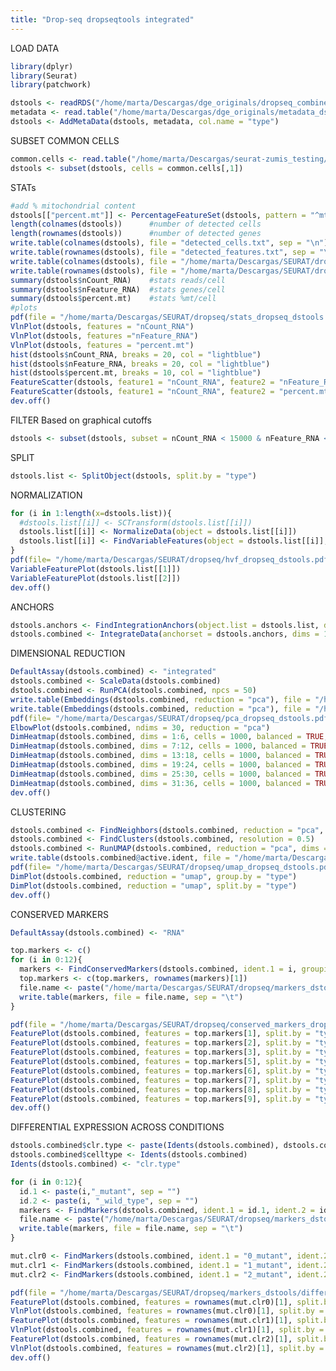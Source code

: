 ```yaml
---
title: "Drop-seq dropseqtools integrated"
---
```


LOAD DATA
```r
library(dplyr)
library(Seurat)
library(patchwork)

dstools <- readRDS("/home/marta/Descargas/dge_originals/dropseq_combined_dstools.rds")
metadata <- read.table("/home/marta/Descargas/dge_originals/metadata_dstools.txt", header = TRUE, sep = '\t', row.names = 1)
dstools <- AddMetaData(dstools, metadata, col.name = "type")
```

SUBSET COMMON CELLS
```r
common.cells <- read.table("/home/marta/Descargas/seurat-zumis_testing/dropseq_integrated/common_cells.txt", quote = '"')
dstools <- subset(dstools, cells = common.cells[,1])
```

STATs
```r
#add % mitochondrial content
dstools[["percent.mt"]] <- PercentageFeatureSet(dstools, pattern = "^mt-") 
length(colnames(dstools))      #number of detected cells
length(rownames(dstools))      #number of detected genes
write.table(colnames(dstools), file = "detected_cells.txt", sep = "\n")
write.table(rownames(dstools), file = "detected_features.txt", sep = "\n")
write.table(colnames(dstools), file = "/home/marta/Descargas/SEURAT/dropseq/detected_cells_dstools.txt", sep = "\n")
write.table(rownames(dstools), file = "/home/marta/Descargas/SEURAT/dropseq/detected_features_dstools.txt", sep = "\n")
summary(dstools$nCount_RNA)    #stats reads/cell
summary(dstools$nFeature_RNA)  #stats genes/cell
summary(dstools$percent.mt)    #stats %mt/cell
#plots
pdf(file = "/home/marta/Descargas/SEURAT/dropseq/stats_dropseq_dstools.pdf")
VlnPlot(dstools, features = "nCount_RNA")
VlnPlot(dstools, features ="nFeature_RNA")
VlnPlot(dstools, features = "percent.mt")
hist(dstools$nCount_RNA, breaks = 20, col = "lightblue")
hist(dstools$nFeature_RNA, breaks = 20, col = "lightblue")
hist(dstools$percent.mt, breaks = 10, col = "lightblue")
FeatureScatter(dstools, feature1 = "nCount_RNA", feature2 = "nFeature_RNA")
FeatureScatter(dstools, feature1 = "nCount_RNA", feature2 = "percent.mt")
dev.off()
```

FILTER
Based on graphical cutoffs
```r
dstools <- subset(dstools, subset = nCount_RNA < 15000 & nFeature_RNA < 3000)
```

SPLIT
```r
dstools.list <- SplitObject(dstools, split.by = "type")
```

NORMALIZATION
```r
for (i in 1:length(x=dstools.list)){
  #dstools.list[[i]] <- SCTransform(dstools.list[[i]])
  dstools.list[[i]] <- NormalizeData(object = dstools.list[[i]])
  dstools.list[[i]] <- FindVariableFeatures(object = dstools.list[[i]], selection.method = "vst", nfeatures = 3000)
}
pdf(file= "/home/marta/Descargas/SEURAT/dropseq/hvf_dropseq_dstools.pdf")
VariableFeaturePlot(dstools.list[[1]])
VariableFeaturePlot(dstools.list[[2]])
dev.off()
```

ANCHORS
```r
dstools.anchors <- FindIntegrationAnchors(object.list = dstools.list, dims = 1:30)
dstools.combined <- IntegrateData(anchorset = dstools.anchors, dims = 1:30)
```

DIMENSIONAL REDUCTION
```r
DefaultAssay(dstools.combined) <- "integrated"
dstools.combined <- ScaleData(dstools.combined)
dstools.combined <- RunPCA(dstools.combined, npcs = 50)
write.table(Embeddings(dstools.combined, reduction = "pca"), file = "/home/marta/Descargas/SEURAT/dropseq/pca_cell_coord_dstools.txt", sep = "\t")
write.table(Embeddings(dstools.combined, reduction = "pca"), file = "/home/marta/Descargas/SEURAT/dropseq/pca_features_weight_dstools.txt", sep = "\t")
pdf(file= "/home/marta/Descargas/SEURAT/dropseq/pca_dropseq_dstools.pdf",width = 10)
ElbowPlot(dstools.combined, ndims = 30, reduction = "pca")
DimHeatmap(dstools.combined, dims = 1:6, cells = 1000, balanced = TRUE, ncol = 1)
DimHeatmap(dstools.combined, dims = 7:12, cells = 1000, balanced = TRUE, ncol = 1)
DimHeatmap(dstools.combined, dims = 13:18, cells = 1000, balanced = TRUE, ncol = 1)
DimHeatmap(dstools.combined, dims = 19:24, cells = 1000, balanced = TRUE, ncol = 1)
DimHeatmap(dstools.combined, dims = 25:30, cells = 1000, balanced = TRUE, ncol = 1)
DimHeatmap(dstools.combined, dims = 31:36, cells = 1000, balanced = TRUE, ncol = 1)
dev.off()
```

CLUSTERING
```r
dstools.combined <- FindNeighbors(dstools.combined, reduction = "pca", dims = 1:30)
dstools.combined <- FindClusters(dstools.combined, resolution = 0.5)
dstools.combined <- RunUMAP(dstools.combined, reduction = "pca", dims = 1:30)
write.table(dstools.combined@active.ident, file = "/home/marta/Descargas/SEURAT/dropseq/clust_identity_dstools.txt", sep = "\t")
pdf(file= "/home/marta/Descargas/SEURAT/dropseq/umap_dropseq_dstools.pdf")
DimPlot(dstools.combined, reduction = "umap", group.by = "type")
DimPlot(dstools.combined, reduction = "umap", split.by = "type")
dev.off()
```



CONSERVED MARKERS
```r
DefaultAssay(dstools.combined) <- "RNA"

top.markers <- c()
for (i in 0:12){
  markers <- FindConservedMarkers(dstools.combined, ident.1 = i, grouping.var = "type", logfc.threshold = 0)
  top.markers <- c(top.markers, rownames(markers)[1])
  file.name <- paste("/home/marta/Descargas/SEURAT/dropseq/markers_dstools/cluster",i,"_markers_dstools.txt", sep="")
  write.table(markers, file = file.name, sep = "\t")
}

pdf(file = "/home/marta/Descargas/SEURAT/dropseq/conserved_markers_dropseq_dstools.pdf")
FeaturePlot(dstools.combined, features = top.markers[1], split.by = "type", cols = c("grey","red"))
FeaturePlot(dstools.combined, features = top.markers[2], split.by = "type", cols = c("grey","red"))
FeaturePlot(dstools.combined, features = top.markers[3], split.by = "type", cols = c("grey","red"))
FeaturePlot(dstools.combined, features = top.markers[5], split.by = "type", cols = c("grey","red"))
FeaturePlot(dstools.combined, features = top.markers[6], split.by = "type", cols = c("grey","red"))
FeaturePlot(dstools.combined, features = top.markers[7], split.by = "type", cols = c("grey","red"))
FeaturePlot(dstools.combined, features = top.markers[8], split.by = "type", cols = c("grey","red"))
FeaturePlot(dstools.combined, features = top.markers[9], split.by = "type", cols = c("grey","red"))
dev.off()
```

DIFFERENTIAL EXPRESSION ACROSS CONDITIONS
```r
dstools.combined$clr.type <- paste(Idents(dstools.combined), dstools.combined$type, sep="_")
dstools.combined$celltype <- Idents(dstools.combined)
Idents(dstools.combined) <- "clr.type"

for (i in 0:12){
  id.1 <- paste(i,"_mutant", sep = "")
  id.2 <- paste(i, "_wild_type", sep = "")
  markers <- FindMarkers(dstools.combined, ident.1 = id.1, ident.2 = id.2, logfc.threshold = 0)
  file.name <- paste("/home/marta/Descargas/SEURAT/dropseq/markers_dstools/cluster",i,"_DE_markers_dstools.txt", sep="")
  write.table(markers, file = file.name, sep = "\t")
}

mut.clr0 <- FindMarkers(dstools.combined, ident.1 = "0_mutant", ident.2 = "0_wild_type")
mut.clr1 <- FindMarkers(dstools.combined, ident.1 = "1_mutant", ident.2 = "1_wild_type")
mut.clr2 <- FindMarkers(dstools.combined, ident.1 = "2_mutant", ident.2 = "2_wild_type")

pdf(file = "/home/marta/Descargas/SEURAT/dropseq/markers_dstools/differential_markers_dropseq_dstools.pdf")
FeaturePlot(dstools.combined, features = rownames(mut.clr0)[1], split.by = "type", cols = c("grey","red"))
VlnPlot(dstools.combined, features = rownames(mut.clr0)[1], split.by = "type", group.by = "celltype")
FeaturePlot(dstools.combined, features = rownames(mut.clr1)[1], split.by = "type", cols = c("grey","red"))
VlnPlot(dstools.combined, features = rownames(mut.clr1)[1], split.by = "type", group.by = "celltype")
FeaturePlot(dstools.combined, features = rownames(mut.clr2)[1], split.by = "type", cols = c("grey","red"))
VlnPlot(dstools.combined, features = rownames(mut.clr2)[1], split.by = "type", group.by = "celltype")
dev.off()
```


